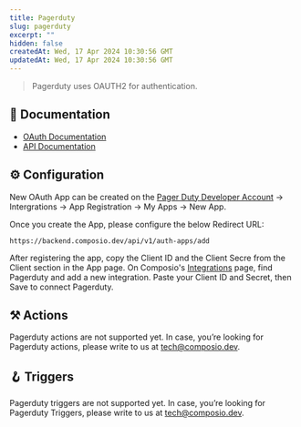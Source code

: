 ```yaml
---
title: Pagerduty
slug: pagerduty
excerpt: ""
hidden: false
createdAt: Wed, 17 Apr 2024 10:30:56 GMT
updatedAt: Wed, 17 Apr 2024 10:30:56 GMT
--- 
```

> Pagerduty uses OAUTH2 for authentication.
## 📔 Documentation

- [OAuth Documentation](https://developer.pagerduty.com/docs/dd91fbd09a1a1-register-an-app)
- [API Documentation](https://developer.pagerduty.com/api-reference/)

## ⚙️ Configuration

<Tip>New OAuth App can be created on the [Pager Duty Developer Account](https://developer.pagerduty.com/sign-up/) -> Intergrations -> App Registration -> My Apps -> New App.</Tip>

Once you create the App, please configure the below Redirect URL:


```
https://backend.composio.dev/api/v1/auth-apps/add
```

After registering the app, copy the Client ID and the Client Secre from the Client section in the App page. On Composio's [Integrations](https://app.composio.dev/apps) page, find Pagerduty and add a new integration. Paste your Client ID and Secret, then Save to connect Pagerduty.


## ⚒️ Actions

Pagerduty actions are not supported yet. In case, you’re looking for Pagerduty actions, please write to us at tech@composio.dev.

## 🪝 Triggers

Pagerduty triggers are not supported yet. In case, you’re looking for Pagerduty Triggers, please write to us at tech@composio.dev.
